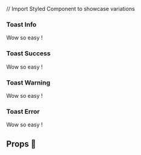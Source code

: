 
// Import Styled Component to showcase variations


<Meta title="Molecules/Toast" component={ToastVanilla} />

### Toast Info
<Preview>
  <Story name="Toast Info">
   <Toast variation="info" {...defaultToast}>
      <Icon id="info" title="information icon" />
      <Para>Wow so easy !</Para>
    </Toast>
  </Story>
</Preview>

### Toast Success
<Preview>
  <Story name="Toast Success">
 <Toast variation="success" {...defaultToast}>
      <Icon id="success" title="success icon" />
      <Para>Wow so easy !</Para>
    </Toast>
  </Story>
</Preview>


### Toast Warning
<Preview>
  <Story name="Toast Warning">
  <Toast variation="warning" {...defaultToast}>
      <Icon id="warning" title="warning icon" />
      <Para>Wow so easy !</Para>
    </Toast>
  </Story>
</Preview>

### Toast Error
<Preview>
  <Story name="Toast Error">
 <Toast variation="error" {...defaultToast}>
      <Icon id="error" title="error icon" />
      <Para>Wow so easy !</Para>
    </Toast>
  </Story>
</Preview>



## Props 🔧

<Props of={ToastVanilla} />

